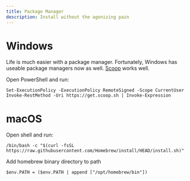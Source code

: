 ```yaml
---
title: Package Manager
description: Install without the agonizing pain
---
```


# Windows

Life is much easier with a package manager. Fortunately, Windows has useable
package managers now as well. [Scoop](https://scoop.sh/) works well.

Open PowerShell and run:

```.console
Set-ExecutionPolicy -ExecutionPolicy RemoteSigned -Scope CurrentUser
Invoke-RestMethod -Uri https://get.scoop.sh | Invoke-Expression
```

# macOS

Open shell and run:

```.console
/bin/bash -c "$(curl -fsSL https://raw.githubusercontent.com/Homebrew/install/HEAD/install.sh)"
```

Add homebrew binary directory to path

```.nu
$env.PATH = ($env.PATH | append ["/opt/homebrew/bin"])
```
